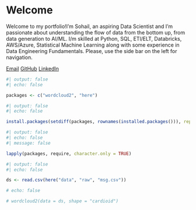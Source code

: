 # Welcome {.unnumbered}

Welcome to my portfolio!I'm Sohail, an aspiring Data Scientist and I'm passionate about understanding the flow of data from the bottom up, from data generation to AI/ML. I/m skilled at Python, SQL, ETl/ELT, Databricks, AWS/Azure, Statistical Machine Learning along with some experience in Data Engineering Fundamentals. Please, use the side bar on the left for navigation.


<div class="contact-links">

[Email](smohamm2@macalester.edu)
[GitHub](https://github.com/Sohail-44)
[LinkedIn](https://www.linkedin.com/in/mohammed-sohail-khan-46489922a/)

</div>

```r
#| output: false
#| echo: false

packages <- c("wordcloud2", "here")
```

```r
#| output: false
#| echo: false

install.packages(setdiff(packages, rownames(installed.packages())), repos = "http://cran.us.r-project.org")
```

```r
#| output: false
#| echo: false
#| message: false

lapply(packages, require, character.only = TRUE)
```

```r
#| output: false
#| echo: false

ds <- read.csv(here("data", "raw", "msg.csv"))
```

```r
# echo: false

# wordcloud2(data = ds, shape = "cardioid")
```

